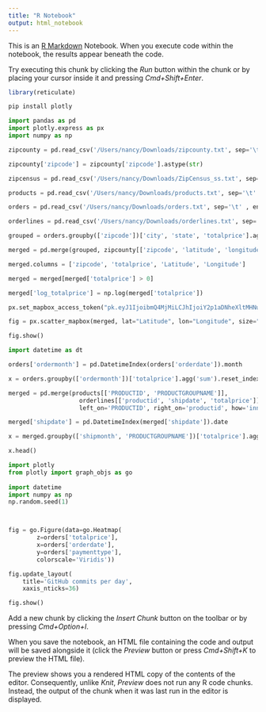 ```yaml
---
title: "R Notebook"
output: html_notebook
---
```


This is an [R Markdown](http://rmarkdown.rstudio.com) Notebook. When you execute code within the notebook, the results appear beneath the code. 

Try executing this chunk by clicking the *Run* button within the chunk or by placing your cursor inside it and pressing *Cmd+Shift+Enter*. 

```r
library(reticulate)
```

```bash
pip install plotly
```

```python
import pandas as pd
import plotly.express as px
import numpy as np

zipcounty = pd.read_csv('/Users/nancy/Downloads/zipcounty.txt', sep='\t' , encoding='latin-1')

zipcounty['zipcode'] = zipcounty['zipcode'].astype(str)

zipcensus = pd.read_csv('/Users/nancy/Downloads/ZipCensus_ss.txt', sep='\t' , encoding='latin-1')

products = pd.read_csv('/Users/nancy/Downloads/products.txt', sep='\t' , encoding='latin-1')

orders = pd.read_csv('/Users/nancy/Downloads/orders.txt', sep='\t' , encoding='latin-1')

orderlines = pd.read_csv('/Users/nancy/Downloads/orderlines.txt', sep='\t' , encoding='latin-1')
```

```python
grouped = orders.groupby(['zipcode'])['city', 'state', 'totalprice'].agg('sum').reset_index()

merged = pd.merge(grouped, zipcounty[['zipcode', 'latitude', 'longitude']], on='zipcode')

merged.columns = ['zipcode', 'totalprice', 'Latitude', 'Longitude']

merged = merged[merged['totalprice'] > 0]

merged['log_totalprice'] = np.log(merged['totalprice'])

px.set_mapbox_access_token("pk.eyJ1IjoibmQ4MjMiLCJhIjoiY2p1aDNheXltMHNuNTN6bng2Mjc0a2ZyOSJ9.aJwWqjS3PZcYKVckxisUNg")

fig = px.scatter_mapbox(merged, lat="Latitude", lon="Longitude", size="log_totalprice", color = "log_totalprice",  color_continuous_scale=px.colors.diverging.RdYlGn[::-1], size_max=20, zoom=3)

fig.show()
```

```python
import datetime as dt

orders['ordermonth'] = pd.DatetimeIndex(orders['orderdate']).month
```

```python
x = orders.groupby(['ordermonth'])['totalprice'].agg('sum').reset_index()
```

 

```python
merged = pd.merge(products[['PRODUCTID', 'PRODUCTGROUPNAME']], 
                    orderlines[['productid', 'shipdate', 'totalprice']], 
                    left_on='PRODUCTID', right_on='productid', how='inner')

merged['shipdate'] = pd.DatetimeIndex(merged['shipdate']).date

x = merged.groupby(['shipmonth', 'PRODUCTGROUPNAME'])['totalprice'].agg('sum').reset_index()

x.head()
```

```python
import plotly
from plotly import graph_objs as go
 
import datetime
import numpy as np
np.random.seed(1)



fig = go.Figure(data=go.Heatmap(
        z=orders['totalprice'],
        x=orders['orderdate'],
        y=orders['paymenttype'],
        colorscale='Viridis'))

fig.update_layout(
    title='GitHub commits per day',
    xaxis_nticks=36)

fig.show()


```
Add a new chunk by clicking the *Insert Chunk* button on the toolbar or by pressing *Cmd+Option+I*.

When you save the notebook, an HTML file containing the code and output will be saved alongside it (click the *Preview* button or press *Cmd+Shift+K* to preview the HTML file). 

The preview shows you a rendered HTML copy of the contents of the editor. Consequently, unlike *Knit*, *Preview* does not run any R code chunks. Instead, the output of the chunk when it was last run in the editor is displayed.

